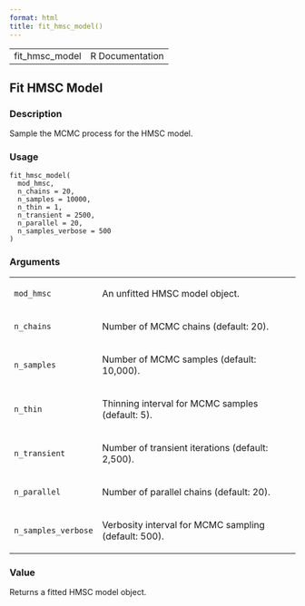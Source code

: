```yaml
---
format: html
title: fit_hmsc_model()
---
```


<html><head>
<meta http-equiv="Content-Type" content="text/html; charset=utf-8" />
<meta name="viewport" content="width=device-width, initial-scale=1.0, user-scalable=yes" />
<link rel="stylesheet" href="https://cdn.jsdelivr.net/npm/katex@0.15.3/dist/katex.min.css">
<script type="text/javascript">
const macros = { "\\R": "\\textsf{R}", "\\code": "\\texttt"};
function processMathHTML() {
    var l = document.getElementsByClassName('reqn');
    for (let e of l) { katex.render(e.textContent, e, { throwOnError: false, macros }); }
    return;
}</script>
<script defer src="https://cdn.jsdelivr.net/npm/katex@0.15.3/dist/katex.min.js"
    onload="processMathHTML();"></script>
<link rel="stylesheet" type="text/css" href="R.css" />
</head><body><div class="container"><main>

<table style="width: 100%;"><tr><td>fit_hmsc_model</td><td style="text-align: right;">R Documentation</td></tr></table>

<h2>Fit HMSC Model</h2>

<h3>Description</h3>

<p>Sample the MCMC process for the HMSC model.
</p>


<h3>Usage</h3>

<pre><code class='language-R'>fit_hmsc_model(
  mod_hmsc,
  n_chains = 20,
  n_samples = 10000,
  n_thin = 1,
  n_transient = 2500,
  n_parallel = 20,
  n_samples_verbose = 500
)
</code></pre>


<h3>Arguments</h3>

<table>
<tr><td><code id="mod_hmsc">mod_hmsc</code></td>
<td>
<p>An unfitted HMSC model object.</p>
</td></tr>
<tr><td><code id="n_chains">n_chains</code></td>
<td>
<p>Number of MCMC chains (default: 20).</p>
</td></tr>
<tr><td><code id="n_samples">n_samples</code></td>
<td>
<p>Number of MCMC samples (default: 10,000).</p>
</td></tr>
<tr><td><code id="n_thin">n_thin</code></td>
<td>
<p>Thinning interval for MCMC samples (default: 5).</p>
</td></tr>
<tr><td><code id="n_transient">n_transient</code></td>
<td>
<p>Number of transient iterations (default: 2,500).</p>
</td></tr>
<tr><td><code id="n_parallel">n_parallel</code></td>
<td>
<p>Number of parallel chains (default: 20).</p>
</td></tr>
<tr><td><code id="n_samples_verbose">n_samples_verbose</code></td>
<td>
<p>Verbosity interval for MCMC sampling (default: 500).</p>
</td></tr>
</table>


<h3>Value</h3>

<p>Returns a fitted HMSC model object.
</p>

</main>

</div>
</body></html>


